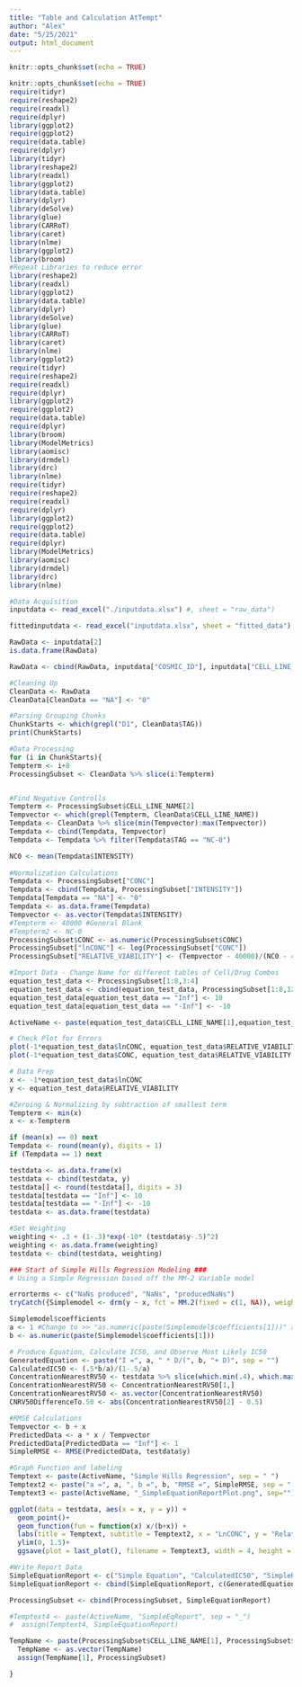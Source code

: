 ```yaml
---
title: "Table and Calculation AtTempt"
author: "Alex"
date: "5/25/2021"
output: html_document
---
```


```r
knitr::opts_chunk$set(echo = TRUE)
```
```r
knitr::opts_chunk$set(echo = TRUE)
require(tidyr)
require(reshape2)
require(readxl)
require(dplyr)
library(ggplot2)
require(ggplot2)
require(data.table)
require(dplyr)
library(tidyr)
library(reshape2)
library(readxl)
library(ggplot2)
library(data.table)
library(dplyr)
library(deSolve)
library(glue)
library(CARRoT)
library(caret)
library(nlme)
library(ggplot2)
library(broom)
#Repeat Libraries to reduce error
library(reshape2)
library(readxl)
library(ggplot2)
library(data.table)
library(dplyr)
library(deSolve)
library(glue)
library(CARRoT)
library(caret)
library(nlme)
library(ggplot2)
require(tidyr)
require(reshape2)
require(readxl)
require(dplyr)
library(ggplot2)
require(ggplot2)
require(data.table)
require(dplyr)
library(broom)
library(ModelMetrics)
library(aomisc)
library(drmdel)
library(drc)
library(nlme)
require(tidyr)
require(reshape2)
require(readxl)
require(dplyr)
library(ggplot2)
require(ggplot2)
require(data.table)
require(dplyr)
library(ModelMetrics)
library(aomisc)
library(drmdel)
library(drc)
library(nlme)
```


```r
#Data Acquisition
inputdata <- read_excel("./inputdata.xlsx") #, sheet = "raw_data")

fittedinputdata <- read_excel("inputdata.xlsx", sheet = "fitted_data")

RawData <- inputdata[2]
is.data.frame(RawData)

RawData <- cbind(RawData, inputdata["COSMIC_ID"], inputdata["CELL_LINE_NAME"], inputdata["DRUG_ID"], inputdata["CELL_ID"], inputdata["MASTER_CELL_ID"], inputdata["SEEDING_DENSITY"], inputdata["ASSAY"], inputdata["DURATION"], inputdata["POSITION"], inputdata["TAG"], inputdata["CONC"], inputdata["INTENSITY"])

#Cleaning Up
CleanData <- RawData
CleanData[CleanData == "NA"] <- "0"

#Parsing Grouping Chunks 
ChunkStarts <- which(grepl("D1", CleanData$TAG))
print(ChunkStarts)
```

```r
#Data Processing
for (i in ChunkStarts){
Tempterm <- i+8
ProcessingSubset <- CleanData %>% slice(i:Tempterm)


#Find Negative Controlls
Tempterm <- ProcessingSubset$CELL_LINE_NAME[2]
Tempvector <- which(grepl(Tempterm, CleanData$CELL_LINE_NAME))
Tempdata <- CleanData %>% slice(min(Tempvector):max(Tempvector))
Tempdata <- cbind(Tempdata, Tempvector)
Tempdata <- Tempdata %>% filter(Tempdata$TAG == "NC-0")

NC0 <- mean(Tempdata$INTENSITY)
  
#Normalization Calculations
Tempdata <- ProcessingSubset["CONC"]
Tempdata <- cbind(Tempdata, ProcessingSubset["INTENSITY"])
Tempdata[Tempdata == "NA"] <- "0"
Tempdata <- as.data.frame(Tempdata)
Tempvector <- as.vector(Tempdata$INTENSITY)
#Tempterm <- 40000 #General Blank
#Tempterm2 <- NC-0
ProcessingSubset$CONC <- as.numeric(ProcessingSubset$CONC)
ProcessingSubset["lnCONC"] <- log(ProcessingSubset["CONC"])
ProcessingSubset["RELATIVE_VIABILITY"] <- (Tempvector - 40000)/(NC0 - 40000)

#Import Data - Change Name for different tables of Cell/Drug Combos 
equation_test_data <- ProcessingSubset[1:8,3:4]
equation_test_data <- cbind(equation_test_data, ProcessingSubset[1:8,12:15])
equation_test_data[equation_test_data == "Inf"] <- 10
equation_test_data[equation_test_data == "-Inf"] <- -10

ActiveName <- paste(equation_test_data$CELL_LINE_NAME[1],equation_test_data$DRUG_ID[2], sep="_")

# Check Plot for Errors 
plot(-1*equation_test_data$lnCONC, equation_test_data$RELATIVE_VIABILITY, xlab = "LnCONC", ylab = "Relative Viability", main = paste(ActiveName, "BasePlot 1", sep = ""))
plot(-1*equation_test_data$CONC, equation_test_data$RELATIVE_VIABILITY, xlab = "CONC", ylab = "Relative Viability", main = paste(ActiveName, "BasePlot 2", sep = ""))

# Data Prep
x <- -1*equation_test_data$lnCONC
y <- equation_test_data$RELATIVE_VIABILITY

#Zeroing & Normalizing by subtraction of smallest term
Tempterm <- min(x)
x <- x-Tempterm

if (mean(x) == 0) next
Tempdata <- round(mean(y), digits = 1)
if (Tempdata == 1) next

testdata <- as.data.frame(x)
testdata <- cbind(testdata, y)
testdata[] <- round(testdata[], digits = 3)
testdata[testdata == "Inf"] <- 10
testdata[testdata == "-Inf"] <- -10
testdata <- as.data.frame(testdata)

#Set Weighting
weighting <- .3 + (1-.3)*exp(-10* (testdata$y-.5)^2)
weighting <- as.data.frame(weighting)
testdata <- cbind(testdata, weighting)

### Start of Simple Hills Regression Modeling ###
# Using a Simple Regression based off the MM-2 Variable model

errorterms <- c("NaNs produced", "NaNs", "producedNaNs")
tryCatch({Simplemodel <- drm(y ~ x, fct = MM.2(fixed = c(1, NA)), weights = testdata$weighting)}, error = function(e){cat(errorterms, conditionMessage(e), "\n")})

Simplemodel$coefficients
a <- 1 #Change to >> "as.numeric(paste(Simplemodel$coefficients[1]))" and update "b" if not slope of 1
b <- as.numeric(paste(Simplemodel$coefficients[1]))

# Produce Equation, Calculate IC50, and Observe Most Likely IC50
GeneratedEquation <- paste("I =", a, " * D/(", b, "+ D)", sep = "")
CalculatedIC50 <- (.5*b/a)/(1-.5/a)
ConcentrationNearestRV50 <- testdata %>% slice(which.min(.4), which.max(.6))
ConcentrationNearestRV50 <- ConcentrationNearestRV50[1,]
ConcentrationNearestRV50 <- as.vector(ConcentrationNearestRV50)
CNRV50DifferenceTo.50 <- abs(ConcentrationNearestRV50[2] - 0.5)

#RMSE Calculations
Tempvector <- b + x
PredictedData <- a * x / Tempvector
PredictedData[PredictedData == "Inf"] <- 1
SimpleRMSE <- RMSE(PredictedData, testdata$y)

#Graph Function and labeling 
Temptext <- paste(ActiveName, "Simple Hills Regression", sep = " ")
Temptext2 <- paste("a =", a, ", b =", b, "RMSE =", SimpleRMSE, sep = " ")
Temptext3 <- paste(ActiveName, "_SimpleEquationReportPlot.png", sep="")

ggplot(data = testdata, aes(x = x, y = y)) +
  geom_point()+
  geom_function(fun = function(x) x/(b+x)) +
  labs(title = Temptext, subtitle = Temptext2, x = "LnCONC", y = "Relative Viability") +
  ylim(0, 1.5)+
  ggsave(plot = last_plot(), filename = Temptext3, width = 4, height = 4, device = NULL)

#Write Report Data
SimpleEquationReport <- c("Simple Equation", "CalculatedIC50", "SimpleRMSE", "Concentration Nearest to RV50","RV Nearest to RV50","Difference between Nearest Value and .5", "NA","NA","NA")
SimpleEquationReport <- cbind(SimpleEquationReport, c(GeneratedEquation, CalculatedIC50, SimpleRMSE, as.vector(ConcentrationNearestRV50[1]),  as.vector(ConcentrationNearestRV50[2]), CNRV50DifferenceTo.50,"NA","NA","NA"))

ProcessingSubset <- cbind(ProcessingSubset, SimpleEquationReport)

#Temptext4 <- paste(ActiveName, "SimpleEqReport", sep = "_")
#  assign(Temptext4, SimpleEquationReport)

TempName <- paste(ProcessingSubset$CELL_LINE_NAME[1], ProcessingSubset$DRUG_ID[2], sep = "_")
  TempName <- as.vector(TempName)
  assign(TempName[1], ProcessingSubset)

}
```
